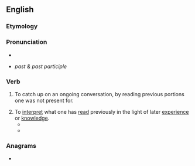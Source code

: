 ==English==

===Etymology===
{{compound|en|back|read}}

===Pronunciation===
* {{IPA|en|/ˈbækˌɹiːd/}}
* {{IPA|en|/ˈbækˌɹɛd/}} ''past & past participle''

===Verb===
{{en-verb|backreads|backreading|backread}}

# {{lb|en|Internet|slang|especially in IRC}} To catch up on an ongoing conversation, by reading previous portions one was not present for.
# To [[interpret]] what one has [[read]] previously in the light of later [[experience]] or [[knowledge]].
#* {{quote-book|en|year=1980|author=Diana Hume George|title=Blake and Freud|passage=Thereafter, Freud was obliged not only to expand but to '''backread''' that expansion into all that came before.}}
#* {{quote-book|en|year=2001|author=Andrew Rippin|title=Muslims: their religious beliefs and practices|passage=What must be recognized is the nature of the source material in which one sees a theological/ideological '''backreading''' of history.}}

===Anagrams===
* {{anagrams|en|a=aabcdekr|readback}}